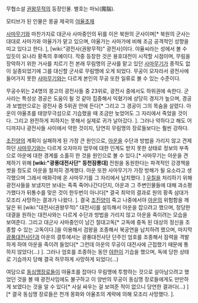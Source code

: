 무협소설 [[권왕무적]]의 등장인물. 별호는 마뇌(魔腦).

모티브가 된 인물은 몽골 제국의 [[야율초재]]

[[사마무기]]와 마찬가지로 대군사 사마중인의 뒤를 이은 북원의 군사이며[* 북원의 군사는 대대로 사마가와 야율가가 맡고 있으며, 야율가는 사마가에 비해 조금 공격적인 성향을 띠고 있다고 한다. ], [wiki:"광전사(권왕무적)" 광전사]이다. 야율씨라는 성에서 볼 수 있듯이 요나라 황족의 후예이다. 작중 등장한 것은 용호대전이 시작할 시점이며, 무림을 장악하기 위한 거사를 치르기 전 본래 무림맹의 군사를 맡고 있던 [[사마무기]]가 종적도 없이 실종되었기에 그를 대신할 군사로 무림맹에 오게 되었다. 무공이 모자라서 광전사에 들어가지 못한 [[사마무기]]와는 다르게 본인의 무공 또한 일류로 볼 수 있는 수준이다.

무공수위는 24명의 몽고의 광전사들 중 23위로, 광전사 중에서도 하위권에 속한다. 군사라는 특성상 경공은 도움이 될 것 같아 집중해서 익혔기에 상당히 경지가 높으며, 경공과 보법만으로는 광전사 중 5위권 안에 든다[* 그리고 그 경공이 그의 목숨을 살렸다. 아운이 야율초를 태양무극섬으로 기습했을 때 조금만 늦었어도 그 자리에서 죽었을 것이다. 그리고 완전하게 피하지는 못해서 실제로 귀가 날아갔다. ]. 그러나 약하다고 해도 어디까지나 광전사들 사이에서 약한 것이지, 당연히 무림맹의 장로들보다는 훨씬 강하다.

[[조진양]]의 계획이 실패하게 된 가장 큰 원인으로, [[아운]]을 수단과 방법을 가리지 않고 견제하던 [[사마무기]]와는 다르게 오자마자 업무에 대한 인계도 받지 못한 상태로 정보의 부족으로 아운에 대한 경계를 소홀히 한 것을 원인으로 볼 수 있다.[* 사마무기는 아운을 견제하기 위해 '''[wiki:"광풍대전사단" 등천잠룡대]''' 전원을 동원한다는 파격적인 강경책을 썻을 정도로 아운을 철저히 경계했다. 아운 또한 사마무기가 가장 방해가 될 요소라고 생각했으며 그래서 매화각에 온 사마무기를 그 자리에서 납치했다. ] [[우칠]]을 처리하기 위해 광전사들을 보냈지만 보내는 족족 죽어나간다던지, 아운과 그 주변인물들에 대해 과소평가했다가 뒤통수를 맞은 것이 한두번이 아니다[* 결국 최악의 결과로 원의 황족 삼대가 모조리 사망하는 결과가 나왔다. ]. 결국 [[조진양]]이 죽고 나중에서야 [[아운]]의 위험함을 깨달은 뒤 [wiki:"대전사(권왕무적)" 대전사]를 설득해서 아운을 잡으려고 했으며, 정당한 대결을 원하는 대전사와는 다르게 수단과 방법을 가리지 않고 아운을 죽이려는 모습을 보여준다. 그리고 대군사 사마중인이 남긴 절대고독[* 고독에 중독 된 대상의 정신을 조종할 수 있는 고독이다.]을 이용해서 검왕을 조종해서 북궁연을 납치하려 했으며, 마지막 [[광풍대전사단]]과 아운의 결투에서는 광풍대전사단 단주인 엄호를 조종해서 잠력을 격발하게 하여 아운을 죽이려 들었다[* 그런데 아운의 무공이 대전사에 근접했기 때문에 통하지 않았다(...) ]. 그러나 엄호를 조종하는 동안 [[야한]]이 기습을 했으며, 독에 당한 상태로 기습까지 당해 결국 허무하게 사망하게 되었다(...)

여담으로 [[동심맹]]장로들이 야율초를 잡아다 무림맹에 투항하는 것으로 살아남으려고 했었던 것을 볼 때 광전사임에도 불구하고 이 양반의 무공이 동심맹 장로들에게도 만만하게 보였다는 것을 알 수 있다[* 사실 싸우는 걸 보여준 적이 없으니 당연한 결과다(...) ][* 결국 동심맹 장로들은 천개 몽화와 야율초의 계략에 의해 모조리 사망했다. ].

